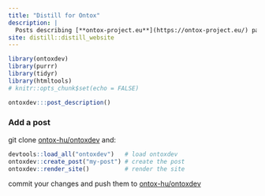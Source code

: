 ```yaml
---
title: "Distill for Ontox"
description: |
  Posts describing [**ontox-project.eu**](https://ontox-project.eu/) packages.
site: distill::distill_website
---
```


```r
library(ontoxdev)
library(purrr)
library(tidyr)
library(htmltools)
# knitr::opts_chunk$set(echo = FALSE)
```

```r
ontoxdev:::post_description()
```

### Add a post

git clone [ontox-hu/ontoxdev](https://github.com/ontox-hu/ontoxdev) and:

```r
devtools::load_all("ontoxdev")   # load ontoxdev
ontoxdev::create_post("my-post") # create the post
ontoxdev::render_site()          # render the site
```

commit your changes and push them to [ontox-hu/ontoxdev](https://github.com/ontox-hu/ontoxdev)
